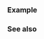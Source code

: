 {{include page|cpp/chrono/year_and_month operator_arith|year_month}}

===Example===
{{example
|code=
#include &lt;cassert&gt;
#include &lt;chrono&gt;
 
int main()
{
    auto ym{std::chrono::day(1)/7/2023};
    
    ym -= std::chrono::years{2};
    assert(ym.month() == std::chrono::July);
    assert(ym.year() == std::chrono::year(2021));

    ym += std::chrono::months{7};
    assert(ym.month() == std::chrono::month(2));
    assert(ym.year() == std::chrono::year(2022));
}
}}

===See also===
{{dsc begin}}
{{dsc inc|{{BASEPAGENAMEE}}/dsc operator arith 2}}
{{dsc end}}

{{langlinks|es|ja|ru|zh}}